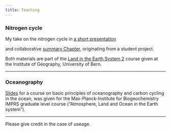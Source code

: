 ```yaml
---
title: Teaching
---
```


### Nitrogen cycle

My take on the nitrogen cycle in [a short presentation](nitrogen_cycle_recap.pdf)

and collaborative [summary Chapter](https://geco-bern.github.io/les/nutrients.html), originating from a student project. 

Both materials are part of the [Land in the Earth System 2](https://geco-bern.github.io/les2_course) course given at the Institute of Geography, University of Bern.

-----

### Oceanography

[Slides](Lecture_physical_oceanography_mpg_bgc.pptx) for a course on basic principles of oceanography and carbon cycling in the ocean, was given for the Max-Planck-Institute for Biogeochemistry IMPRS graduate level course ("Atmosphere, Land and Ocean in the Earth system"). 

------

Please give credit in the case of useage.



